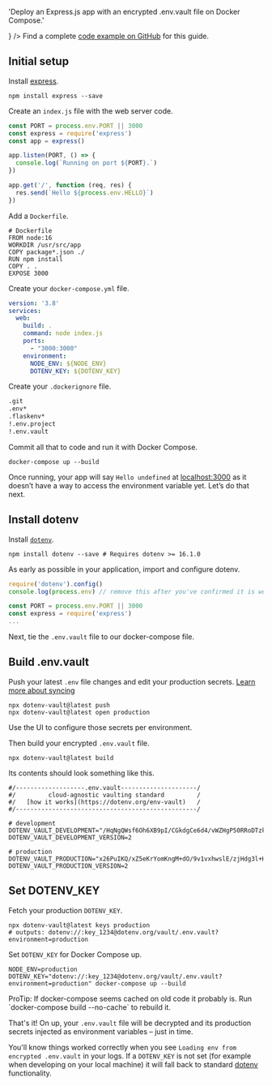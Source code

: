 

  'Deploy an Express.js app with an encrypted .env.vault file on Docker Compose.'

<FrameworksBreadcrumb framework='Express.js' url='/docs/frameworks/express' />
<GuideHeading
  h1={title}
  lead={description}
  icon={
    <>
      <ExpressIcon className="h-9 w-9 text-[#000000] dark:invert"/>
      <DockerIcon className="h-9 w-9 text-[#2496ED]"/>
    </>
  } />

<Note>
  Find a complete <a href="https://github.com/dotenv-org/examples/tree/master/express/docker-compose">code example on GitHub</a> for this guide.
</Note>

## Initial setup

Install [express](https://github.com/expressjs/express).

```
npm install express --save
```

Create an `index.js` file with the web server code.

```js {{ title: 'index.js' }}
const PORT = process.env.PORT || 3000
const express = require('express')
const app = express()

app.listen(PORT, () => {
  console.log(`Running on port ${PORT}.`)
})

app.get('/', function (req, res) {
  res.send(`Hello ${process.env.HELLO}`)
})
```

Add a `Dockerfile`.

```shell {{ title: "Dockerfile" }}
# Dockerfile
FROM node:16
WORKDIR /usr/src/app
COPY package*.json ./
RUN npm install
COPY . .
EXPOSE 3000
```

Create your `docker-compose.yml` file.

```yaml {{ title: "docker-compose.yml" }}
version: '3.8'
services:
  web:
    build: .
    command: node index.js
    ports:
      - "3000:3000"
    environment:
      NODE_ENV: ${NODE_ENV}
      DOTENV_KEY: ${DOTENV_KEY}
```

Create your `.dockerignore` file.

```bash
.git
.env*
.flaskenv*
!.env.project
!.env.vault
```

Commit all that to code and run it with Docker Compose.

```shell
docker-compose up --build
```

<ScreenshotBrowser url="/assets/img/docs/hello-undefined.png" www="localhost:3000" />

Once running, your app will say `Hello undefined` at [localhost:3000](http://localhost:3000) as it doesn’t have a way to access the environment variable yet. Let’s do that next.

## Install dotenv

Install [`dotenv`](https://github.com/motdotla/dotenv).

```shell
npm install dotenv --save # Requires dotenv >= 16.1.0
```

As early as possible in your application, import and configure dotenv.

```js {{ title: "index.js" }}
require('dotenv').config()
console.log(process.env) // remove this after you've confirmed it is working

const PORT = process.env.PORT || 3000
const express = require('express')
...
```

Next, tie the `.env.vault` file to our docker-compose file.

## Build .env.vault

Push your latest `.env` file changes and edit your production secrets. [Learn more about syncing](/docs/tutorials/sync)

```shell
npx dotenv-vault@latest push
npx dotenv-vault@latest open production
```

Use the UI to configure those secrets per environment.

<ScreenshotBrowser url="/assets/img/docs/edit-production-value.gif" www="www.dotenv.org" />

Then build your encrypted `.env.vault` file.

```shell
npx dotenv-vault@latest build
```

Its contents should look something like this.

```shell {{ title: '.env.vault' }}
#/-------------------.env.vault---------------------/
#/         cloud-agnostic vaulting standard         /
#/   [how it works](https://dotenv.org/env-vault)   /
#/--------------------------------------------------/

# development
DOTENV_VAULT_DEVELOPMENT="/HqNgQWsf6Oh6XB9pI/CGkdgCe6d4/vWZHgP50RRoDTzkzPQk/xOaQs="
DOTENV_VAULT_DEVELOPMENT_VERSION=2

# production
DOTENV_VAULT_PRODUCTION="x26PuIKQ/xZ5eKrYomKngM+dO/9v1vxhwslE/zjHdg3l+H6q6PheB5GVDVIbZg=="
DOTENV_VAULT_PRODUCTION_VERSION=2
```

## Set DOTENV_KEY

Fetch your production `DOTENV_KEY`.

```shell
npx dotenv-vault@latest keys production
# outputs: dotenv://:key_1234@dotenv.org/vault/.env.vault?environment=production
```

Set `DOTENV_KEY` for Docker Compose up.

```shell
NODE_ENV=production DOTENV_KEY="dotenv://:key_1234@dotenv.org/vault/.env.vault?environment=production" docker-compose up --build
```

<Note>
  ProTip: If docker-compose seems cached on old code it probably is. Run `docker-compose build --no-cache` to rebuild it. 
</Note>

That's it! On up, your `.env.vault` file will be decrypted and its production secrets injected as environment variables – just in time.

<ScreenshotBrowser url="/assets/img/docs/hello-production.png" www="localhost:3000" />

You'll know things worked correctly when you see `Loading env from encrypted .env.vault` in your logs. If a `DOTENV_KEY` is not set (for example when developing on your local machine) it will fall back to standard [dotenv](https://github.com/motdotla/dotenv) functionality.

<ScreenshotBrowser url="/assets/img/docs/docker-logs-vault.png" www="DOTENV_KEY='' docker-compose up --build" />
